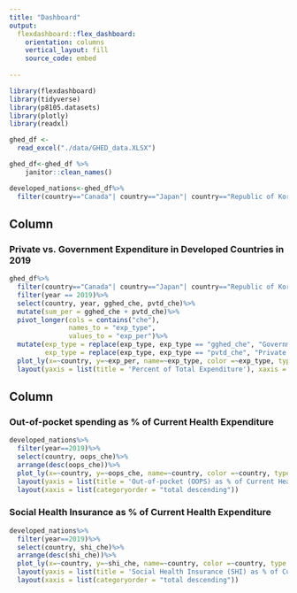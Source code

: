 ```yaml
---
title: "Dashboard"
output: 
  flexdashboard::flex_dashboard:
    orientation: columns
    vertical_layout: fill
    source_code: embed
    
---
```


```r
library(flexdashboard)
library(tidyverse)
library(p8105.datasets)
library(plotly)
library(readxl)
```

```r
ghed_df <- 
  read_excel("./data/GHED_data.XLSX")

ghed_df<-ghed_df %>% 
    janitor::clean_names() 

developed_nations<-ghed_df%>%
  filter(country=="Canada"| country=="Japan"| country=="Republic of Korea"| country=="France"| country=="Germany"| country=="Italy"| country=="United Kingdom"| country=="United States of America")
```

Column {data-width=500}
-----------------------------------------------------------------------

### Private vs. Government Expenditure in Developed Countries in 2019
```r
ghed_df%>%
  filter(country=="Canada"| country=="Japan"| country=="Republic of Korea"| country=="France"| country=="Germany"| country=="Italy"| country=="United Kingdom"| country=="United States of America")%>%
  filter(year == 2019)%>%
  select(country, year, gghed_che, pvtd_che)%>%
  mutate(sum_per = gghed_che + pvtd_che)%>%
  pivot_longer(cols = contains("che"),
               names_to = "exp_type",
               values_to = "exp_per")%>%
  mutate(exp_type = replace(exp_type, exp_type == "gghed_che", "Government Expenditure"),
         exp_type = replace(exp_type, exp_type == "pvtd_che", "Private Expenditure"))%>%
  plot_ly(x=~country, y=~exp_per, name=~exp_type, color =~exp_type, type = 'bar', colors = "viridis")%>%
  layout(yaxis = list(title = 'Percent of Total Expenditure'), xaxis = list(title = "Country"), barmode = 'stack', colors = "viridis")

```

Column {data-width=500}
-----------------------------------------------------------------------
### Out-of-pocket spending as % of Current Health Expenditure
```r
developed_nations%>%
  filter(year==2019)%>%
  select(country, oops_che)%>%
  arrange(desc(oops_che))%>%
  plot_ly(x=~country, y=~oops_che, name=~country, color =~country, type = 'bar', colors = "viridis")%>%
  layout(yaxis = list(title = 'Out-of-pocket (OOPS) as % of Current Health Expenditure'), xaxis = list(title = "Country"), barmode = 'stack', colors = "viridis")%>%
  layout(xaxis = list(categoryorder = "total descending")) 
```
### Social Health Insurance as % of Current Health Expenditure
```r
developed_nations%>%
  filter(year==2019)%>%
  select(country, shi_che)%>%
  arrange(desc(shi_che))%>%
  plot_ly(x=~country, y=~shi_che, name=~country, color =~country, type = 'bar', colors = "viridis")%>%
  layout(yaxis = list(title = 'Social Health Insurance (SHI) as % of Current Health Expenditure (CHE)'), xaxis = list(title = "Country"), barmode = 'stack', colors = "viridis")%>%
  layout(xaxis = list(categoryorder = "total descending"))
```



